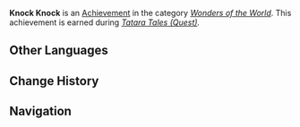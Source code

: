 {{Achievement Infobox
|title        = 
|id           = 81117
|order id     = 1113
|category     = Wonders of the World
|description  = Disable the containment dome surrounding the [[Mikage Furnace]].
|requirements = Earned during ''[[Tatara Tales (Quest)]].''
|primogems    = 5
|tracking     = 
|hidden       = 1
|topic        = 
|type         = Quest
}}
'''Knock Knock''' is an [[Achievement]] in the category ''[[Wonders of the World]]''. This achievement is earned during ''[[Tatara Tales (Quest)]].''
<!--
==Trivia==

==Video Guides==
{{EVT
|video1   = 
|caption1 = 
}}
-->
==Other Languages==
{{Other Languages|default_hidden=1
|en      = Knock Knock
|zhs     = 「Knock Knock」
|zhs_rm  = "Knock Knock"
|zht     = 「Knock Knock」
|zht_rm  = "Knock Knock"
|ja      = 「Knock Knock」
|ja_rm   = "Knock Knock"
|ko      = 「Knock Knock」
|ko_rm   = "Knock Knock"
|es      = “Toc, toc”
|fr      = « Toc toc »
|ru      = «Тук-тук»
<!-- |ru_tl   = "Knock-Knock" -->
|th      = Knock Knock
|vi      = Knock Knock
|de      = „Klopf, klopf”
|id      = "Tok, Tok, Tok"
|pt      = Toc-Toc
<!--
|zh_tl   = 
|ja_tl   = 
|ko_tl   = 
|es_tl   = 
|fr_tl   = 
|th_tl   = 
|vi_tl   = 
|de_tl   = 
|id_tl   = 
|pt_tl   = 
-->
}}

==Change History==
{{Change History|2.0}}
<!--
==References==
{{Reflist}}
-->
==Navigation==
{{Achievement Navbox|Wonders of the World|Quest}}